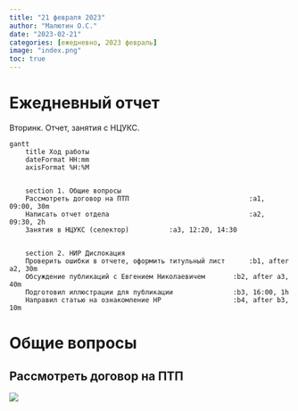 ```yaml
---
title: "21 февраля 2023"
author: "Малютин О.С."
date: "2023-02-21"
categories: [ежедневно, 2023 февраль]
image: "index.png"
toc: true
---
```




# Ежедневный отчет

Вторинк. Отчет, занятия с НЦУКС.


```mermaid
gantt
    title Ход работы
    dateFormat HH:mm
    axisFormat %H:%M

   
    section 1. Общие вопросы
    Рассмотреть договор на ПТП                              :a1, 09:00, 30m
    Написать отчет отдела                                   :a2, 09:30, 2h
    Занятия в НЦУКС (селектор)          :a3, 12:20, 14:30


    section 2. НИР Дислокация
    Проверить ошибки в отчете, оформить титульный лист      :b1, after a2, 30m
    Обсуждение публикаций с Евгением Николаевичем       :b2, after a3, 40m
    Подготовил иллюстрации для публикации               :b3, 16:00, 1h
    Направил статью на ознакомление НР                  :b4, after b3, 10m
```


# Общие вопросы

## Рассмотреть договор на ПТП

![](index.png)